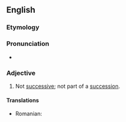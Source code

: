 ==English==

===Etymology===
{{prefix|en|non|successive}}

===Pronunciation===
* {{rhymes|en|ɛsɪv|s=4}}

===Adjective===
{{en-adj|-}}

# Not [[successive]]; not part of a [[succession]].

====Translations====
{{trans-top|not successive}}
* Romanian: {{t|ro|nesuccesiv|m|n}}
{{trans-mid}}
{{trans-bottom}}